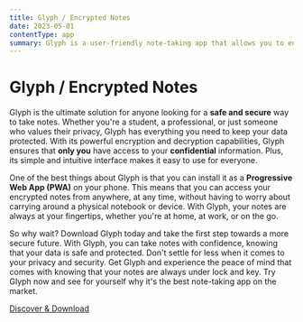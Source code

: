 ```yaml
---
title: Glyph / Encrypted Notes
date: 2023-05-01
contentType: app
summary: Glyph is a user-friendly note-taking app that allows you to encrypt and decrypt your notes. It can be installed as a Progressive Web App (PWA) on your phone, making it easily accessible. Glyph is a valuable tool for secure and confidential data storage.
---
```


# Glyph / Encrypted Notes
Glyph is the ultimate solution for anyone looking for a **safe and secure** way to take notes. Whether you're a student, a professional, or just someone who values their privacy, Glyph has everything you need to keep your data protected. With its powerful encryption and decryption capabilities, Glyph ensures that **only you** have access to your **confidential** information. Plus, its simple and intuitive interface makes it easy to use for everyone.

One of the best things about Glyph is that you can install it as a **Progressive Web App (PWA)** on your phone. This means that you can access your encrypted notes from anywhere, at any time, without having to worry about carrying around a physical notebook or device. With Glyph, your notes are always at your fingertips, whether you're at home, at work, or on the go.

So why wait? Download Glyph today and take the first step towards a more secure future. With Glyph, you can take notes with confidence, knowing that your data is safe and protected. Don't settle for less when it comes to your privacy and security. Get Glyph and experience the peace of mind that comes with knowing that your notes are always under lock and key. Try Glyph now and see for yourself why it's the best note-taking app on the market.

[Discover & Download](https://mujdecisy.github.io/pwa-glyph)
